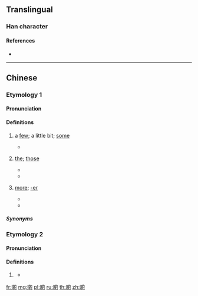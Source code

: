 {{character info/new}}
==Translingual==

===Han character===
{{Han char|rn=30|rad=口|as=08|sn=11|four=|canj=RHAI|ids=⿰口的}}

====References====
* {{Han ref|kx=0196.261|hdz=10642.091|uh=5572|ud=21874}}

----

==Chinese==

===Etymology 1===
{{zh-forms|alt=D-nonstandard,d-nonstandard,o的-nonstandard,尐}}

====Pronunciation====
{{zh-pron
|c=di1
|cat=pron,det,suf
}}

====Definitions====
{{zh-hanzi}}

# {{lb|zh|Cantonese}} a [[few]]; a little bit; [[some]]
#* {{zh-x|好 靚 生果。買 啲 啦，小姐。|Very nice fruits. Buy '''a few''', miss.|C-GZ}}
# {{lb|zh|Cantonese}} [[the]]; [[those]]
#* {{zh-x|啲 西瓜 好 甜。|'''The''' watermelon is sweet.|C}}
#* {{zh-x|洗 埋 啲 衫 啦！|Finish washing '''the''' clothes!|C}}
# {{lb|zh|Cantonese}} [[more]]; [[-er]]
#* {{zh-x|聽{ting1}日 要 早 啲 起身。|You need to get up earli'''er''' tomorrow.|C}}
#* {{zh-x|食 快 啲 啦！|Eat fast'''er'''!|C}}

=====Synonyms=====
{{zh-dial|些}}

===Etymology 2===
{{zh-forms}}

====Pronunciation====
{{zh-pron
|mn=teh
|cat=part
}}

====Definitions====
{{zh-hanzi}}

# {{lb|zh|Min Nan}} {{zh-alt-form|*咧|-ing}}
#* {{zh-x|門徒 看著[着] ^伊 佇 湖 的 頂面 啲{teh} 行，真 著驚，講：「^是 鬼！」^𪜶 驚-甲 大聲 喝{hoah} 出來。|And when the disciples saw him walk'''ing''' on the sea, they were troubled, saying, It is a spirit; and they cried out for fear.|TW|ref={{lang|zh|現代台語譯本}} (Today's Taiwanese Version), {{lang|zh|馬太福音}} (Matthew) 14:26}}

[[fr:啲]]
[[mg:啲]]
[[pl:啲]]
[[ru:啲]]
[[th:啲]]
[[zh:啲]]